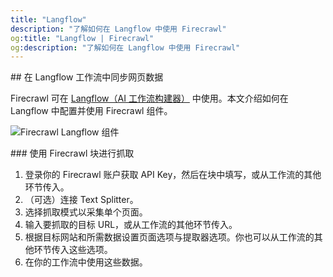 ```yaml
---
title: "Langflow"
description: "了解如何在 Langflow 中使用 Firecrawl"
og:title: "Langflow | Firecrawl"
og:description: "了解如何在 Langflow 中使用 Firecrawl"
---
```


<div id="sync-web-data-in-langflow-workflows">
  ## 在 Langflow 工作流中同步网页数据
</div>

Firecrawl 可在 [Langflow（AI 工作流构建器）](https://www.langflow.org/) 中使用。本文介绍如何在 Langflow 中配置并使用 Firecrawl 组件。

<img
  className="block"
  src="/images/fc_langflow_block.png"
  alt="Firecrawl Langflow 组件"
/>

<div id="scraping-with-firecrawl-blocks">
  ### 使用 Firecrawl 块进行抓取
</div>

1. 登录你的 Firecrawl 账户获取 API Key，然后在块中填写，或从工作流的其他环节传入。
2. （可选）连接 Text Splitter。
3. 选择抓取模式以采集单个页面。
4. 输入要抓取的目标 URL，或从工作流的其他环节传入。
5. 根据目标网站和所需数据设置页面选项与提取器选项。你也可以从工作流的其他环节传入这些选项。
6. 在你的工作流中使用这些数据。